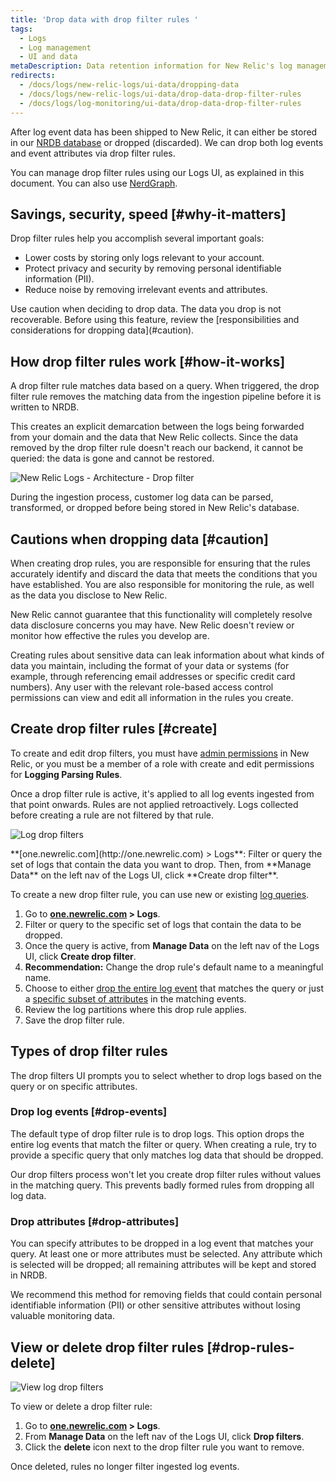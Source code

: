 ```yaml
---
title: 'Drop data with drop filter rules '
tags:
  - Logs
  - Log management
  - UI and data
metaDescription: Data retention information for New Relic's log management and logs in context.
redirects:
  - /docs/logs/new-relic-logs/ui-data/dropping-data
  - /docs/logs/new-relic-logs/ui-data/drop-data-drop-filter-rules
  - /docs/logs/log-monitoring/ui-data/drop-data-drop-filter-rules
---
```


After log event data has been shipped to New Relic, it can either be stored in our [NRDB database](https://newrelic.com/resources/ebooks/inside-nrdb-flexible-unified-database) or dropped (discarded). We can drop both log events and event attributes via drop filter rules.

You can manage drop filter rules using our Logs UI, as explained in this document. You can also use [NerdGraph](/docs/accounts/accounts/data-management/drop-data-using-nerdgraph).

## Savings, security, speed [#why-it-matters]

Drop filter rules help you accomplish several important goals:

* Lower costs by storing only logs relevant to your account.
* Protect privacy and security by removing personal identifiable information (PII).
* Reduce noise by removing irrelevant events and attributes.

<Callout variant="caution">
  Use caution when deciding to drop data. The data you drop is not recoverable. Before using this feature, review the [responsibilities and considerations for dropping data](#caution).
</Callout>

## How drop filter rules work [#how-it-works]

A drop filter rule matches data based on a query. When triggered, the drop filter rule removes the matching data from the ingestion pipeline before it is written to NRDB.

This creates an explicit demarcation between the logs being forwarded from your domain and the data that New Relic collects. Since the data removed by the drop filter rule doesn't reach our backend, it cannot be queried: the data is gone and cannot be restored.

![New Relic Logs - Architecture - Drop filter](./images/ingest-pipeline.png "New Relic Logs - Architecture - Drop filter")

<figcaption>
  During the ingestion process, customer log data can be parsed, transformed, or dropped before being stored in New Relic's database.
</figcaption>

## Cautions when dropping data [#caution]

When creating drop rules, you are responsible for ensuring that the rules accurately identify and discard the data that meets the conditions that you have established. You are also responsible for monitoring the rule, as well as the data you disclose to New Relic.

New Relic cannot guarantee that this functionality will completely resolve data disclosure concerns you may have. New Relic doesn't review or monitor how effective the rules you develop are.

Creating rules about sensitive data can leak information about what kinds of data you maintain, including the format of your data or systems (for example, through referencing email addresses or specific credit card numbers). Any user with the relevant role-based access control permissions can view and edit all information in the rules you create.

## Create drop filter rules [#create]

To create and edit drop filters, you must have [admin permissions](/docs/accounts/accounts-billing/new-relic-one-pricing-users/users-roles#user-group) in New Relic, or you must be a member of a role with create and edit permissions for **Logging Parsing Rules**.

Once a drop filter rule is active, it's applied to all log events ingested from that point onwards. Rules are not applied retroactively. Logs collected before creating a rule are not filtered by that rule.

![Log drop filters](./images/log-drop-filter-create.png "Log drop filters")

<figcaption>
  **[one.newrelic.com](http://one.newrelic.com) > Logs**: Filter or query the set of logs that contain the data you want to drop. Then, from **Manage Data** on the left nav of the Logs UI, click **Create drop filter**.
</figcaption>

To create a new drop filter rule, you can use new or existing [log queries](/docs/logs/new-relic-logs/ui-data/query-syntax-logs).

1. Go to **[one.newrelic.com](http://one.newrelic.com) > Logs**.
2. Filter or query to the specific set of logs that contain the data to be dropped.
3. Once the query is active, from **Manage Data** on the left nav of the Logs UI, click **Create drop filter**.
4. **Recommendation:** Change the drop rule's default name to a meaningful name.
5. Choose to either [drop the entire log event](#drop-events) that matches the query or just a [specific subset of attributes](#drop-attributes) in the matching events.
6. Review the log partitions where this drop rule applies.
7. Save the drop filter rule.

## Types of drop filter rules

The drop filters UI prompts you to select whether to drop logs based on the query or on specific attributes.

### Drop log events [#drop-events]

The default type of drop filter rule is to drop logs. This option drops the entire log events that match the filter or query. When creating a rule, try to provide a specific query that only matches log data that should be dropped.

Our drop filters process won't let you create drop filter rules without values in the matching query. This prevents badly formed rules from dropping all log data.

### Drop attributes [#drop-attributes]

You can specify attributes to be dropped in a log event that matches your query. At least one or more attributes must be selected. Any attribute which is selected will be dropped; all remaining attributes will be kept and stored in NRDB.

<Callout variant="tip">
  We recommend this method for removing fields that could contain personal identifiable information (PII) or other sensitive attributes without losing valuable monitoring data.
</Callout>

## View or delete drop filter rules [#drop-rules-delete]

![View log drop filters](./images/log-drop-filter042721.png "View log drop filters")

To view or delete a drop filter rule:

1. Go to **[one.newrelic.com](http://one.newrelic.com) > Logs**.
2. From **Manage Data** on the left nav of the Logs UI, click **Drop filters**.
3. Click the **delete** <Icon name="fe-trash-2"/> icon next to the drop filter rule you want to remove.

Once deleted, rules no longer filter ingested log events.
